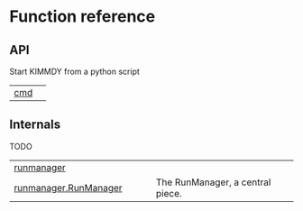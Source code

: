 # Function reference

## API

Start KIMMDY from a python script

| | |
| --- | --- |
| [cmd](cmd.qmd#kimmdy.cmd) |  |

## Internals

TODO

| | |
| --- | --- |
| [runmanager](runmanager.qmd#kimmdy.runmanager) |  |
| [runmanager.RunManager](runmanager.RunManager.qmd#kimmdy.runmanager.RunManager) | The RunManager, a central piece. |